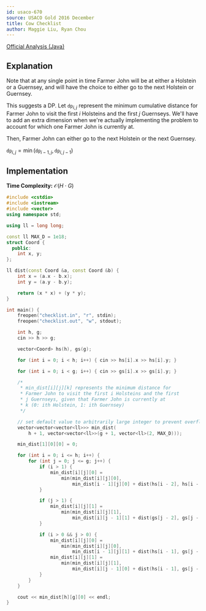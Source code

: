 ```yaml
---
id: usaco-670
source: USACO Gold 2016 December
title: Cow Checklist
author: Maggie Liu, Ryan Chou
---
```


[Official Analysis (Java)](http://www.usaco.org/current/data/sol_checklist_gold_dec16.html)

## Explanation

Note that at any single point in time Farmer John will be at either a Holstein or a Guernsey, and will have the choice to either go to the next Holstein or Guernsey.

This suggests a DP. Let $\texttt{dp}_{i,j}$ represent the minimum cumulative distance for Farmer John to visit the first $i$ Holsteins and the first $j$ Guernseys.
<Asterisk>We'll have to add an extra dimension when we're actually implementing the problem to account for which one Farmer John is currently at.</Asterisk>

Then, Farmer John can either go to the next Holstein or the next Guernsey.

$\texttt{dp}_{i, j} = \min(\texttt{dp}_{i - 1,j}, \texttt{dp}_{i,j - 1})$


## Implementation

**Time Complexity:** $\mathcal{O}(H \cdot G)$

<LanguageSection>
<CPPSection>

```cpp
#include <cstdio>
#include <iostream>
#include <vector>
using namespace std;

using ll = long long;

const ll MAX_D = 1e18;
struct Coord {
  public:
	int x, y;
};

ll dist(const Coord &a, const Coord &b) {
	int x = (a.x - b.x);
	int y = (a.y - b.y);

	return (x * x) + (y * y);
}

int main() {
	freopen("checklist.in", "r", stdin);
	freopen("checklist.out", "w", stdout);

	int h, g;
	cin >> h >> g;

	vector<Coord> hs(h), gs(g);

	for (int i = 0; i < h; i++) { cin >> hs[i].x >> hs[i].y; }

	for (int i = 0; i < g; i++) { cin >> gs[i].x >> gs[i].y; }

	/*
	 * min_dist[i][j][k] represents the minimum distance for
	 * Farmer John to visit the first i Holsteins and the first
	 * j Guernseys, given that Farmer John is currently at
	 * k (0: ith Holstein, 1: ith Guernsey)
	 */

	// set default value to arbitrarily large integer to prevent overflow
	vector<vector<vector<ll>>> min_dist(
	    h + 1, vector<vector<ll>>(g + 1, vector<ll>(2, MAX_D)));

	min_dist[1][0][0] = 0;

	for (int i = 0; i <= h; i++) {
		for (int j = 0; j <= g; j++) {
			if (i > 1) {
				min_dist[i][j][0] =
				    min(min_dist[i][j][0],
				        min_dist[i - 1][j][0] + dist(hs[i - 2], hs[i - 1]));
			}

			if (j > 1) {
				min_dist[i][j][1] =
				    min(min_dist[i][j][1],
				        min_dist[i][j - 1][1] + dist(gs[j - 2], gs[j - 1]));
			}

			if (i > 0 && j > 0) {
				min_dist[i][j][0] =
				    min(min_dist[i][j][0],
				        min_dist[i - 1][j][1] + dist(hs[i - 1], gs[j - 1]));
				min_dist[i][j][1] =
				    min(min_dist[i][j][1],
				        min_dist[i][j - 1][0] + dist(hs[i - 1], gs[j - 1]));
			}
		}
	}

	cout << min_dist[h][g][0] << endl;
}
```

</CPPSection>
</LanguageSection>
